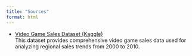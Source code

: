 ```yaml
---
title: "Sources"
format: html
---
```


- [Video Game Sales Dataset (Kaggle)](https://www.kaggle.com/gregorut/videogamesales)  
  This dataset provides comprehensive video game sales data used for analyzing regional sales trends from 2000 to 2010.